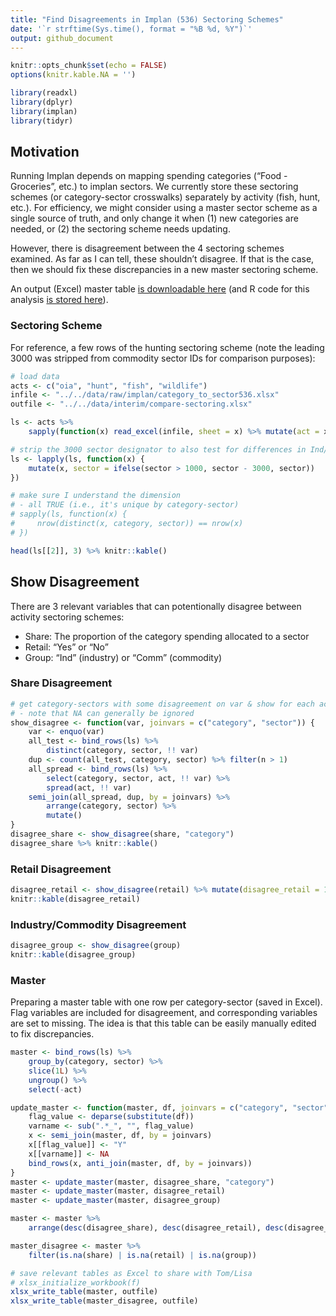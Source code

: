 ---
title: "Find Disagreements in Implan (536) Sectoring Schemes"
date: '`r strftime(Sys.time(), format = "%B %d, %Y")`'
output: github_document
---

```{r setup, include=FALSE}
knitr::opts_chunk$set(echo = FALSE)
options(knitr.kable.NA = '')
```

```{r, message = FALSE}
library(readxl)
library(dplyr)
library(implan)
library(tidyr)
```

## Motivation

Running Implan depends on mapping spending categories ("Food - Groceries", etc.) to implan sectors. We currently store these sectoring schemes (or category-sector crosswalks) separately by activity (fish, hunt, etc.). For efficiency, we might consider using a master sector scheme as a single source of truth, and only change it when (1) new categories are needed, or (2) the sectoring scheme needs updating. 

However, there is disagreement between the 4 sectoring schemes examined. As far as I can tell, these shouldn't disagree. If that is the case, then we should fix these discrepancies in a new master sectoring scheme.

An output (Excel) master table [is downloadable here](https://github.com/southwick-associates/B4W-19-01/blob/master/data/interim/compare-sectoring.xlsx) (and R code for this analysis [is stored here](https://github.com/southwick-associates/B4W-19-01/blob/master/code/summary/compare-implan-sectoring.Rmd)).

### Sectoring Scheme

For reference, a few rows of the hunting sectoring scheme (note the leading 3000 was stripped from commodity sector IDs for comparison purposes):

```{r}
# load data
acts <- c("oia", "hunt", "fish", "wildlife")
infile <- "../../data/raw/implan/category_to_sector536.xlsx"
outfile <- "../../data/interim/compare-sectoring.xlsx"

ls <- acts %>%
    sapply(function(x) read_excel(infile, sheet = x) %>% mutate(act = x), simplify = FALSE)

# strip the 3000 sector designator to also test for differences in Ind/Comm
ls <- lapply(ls, function(x) {
    mutate(x, sector = ifelse(sector > 1000, sector - 3000, sector))
})

# make sure I understand the dimension
# - all TRUE (i.e., it's unique by category-sector)
# sapply(ls, function(x) {
#     nrow(distinct(x, category, sector)) == nrow(x)
# })

head(ls[[2]], 3) %>% knitr::kable()
```

## Show Disagreement

There are 3 relevant variables that can potentionally disagree between activity sectoring schemes:

- Share: The proportion of the category spending allocated to a sector
- Retail: "Yes" or "No"
- Group: "Ind" (industry) or "Comm" (commodity)

### Share Disagreement

```{r}
# get category-sectors with some disagreement on var & show for each activity
# - note that NA can generally be ignored
show_disagree <- function(var, joinvars = c("category", "sector")) {
    var <- enquo(var)
    all_test <- bind_rows(ls) %>%
        distinct(category, sector, !! var)
    dup <- count(all_test, category, sector) %>% filter(n > 1)
    all_spread <- bind_rows(ls) %>%
        select(category, sector, act, !! var) %>%
        spread(act, !! var)
    semi_join(all_spread, dup, by = joinvars) %>%
        arrange(category, sector) %>%
        mutate()
}
disagree_share <- show_disagree(share, "category")
disagree_share %>% knitr::kable()
```

### Retail Disagreement

```{r}
disagree_retail <- show_disagree(retail) %>% mutate(disagree_retail = 1)
knitr::kable(disagree_retail)
```

### Industry/Commodity Disagreement

```{r}
disagree_group <- show_disagree(group)
knitr::kable(disagree_group)
```

### Master

Preparing a master table with one row per category-sector (saved in Excel). Flag variables are included for disagreement, and corresponding variables are set to missing. The idea is that this table can be easily manually edited to fix discrepancies.

```{r}
master <- bind_rows(ls) %>%
    group_by(category, sector) %>%
    slice(1L) %>%
    ungroup() %>%
    select(-act)

update_master <- function(master, df, joinvars = c("category", "sector")) {
    flag_value <- deparse(substitute(df))
    varname <- sub(".*_", "", flag_value)
    x <- semi_join(master, df, by = joinvars)
    x[[flag_value]] <- "Y"
    x[[varname]] <- NA
    bind_rows(x, anti_join(master, df, by = joinvars))
}
master <- update_master(master, disagree_share, "category")
master <- update_master(master, disagree_retail)
master <- update_master(master, disagree_group)

master <- master %>%
    arrange(desc(disagree_share), desc(disagree_retail), desc(disagree_group))

master_disagree <- master %>%
    filter(is.na(share) | is.na(retail) | is.na(group))
```

```{r}
# save relevant tables as Excel to share with Tom/Lisa
# xlsx_initialize_workbook(f)
xlsx_write_table(master, outfile)
xlsx_write_table(master_disagree, outfile)
```

